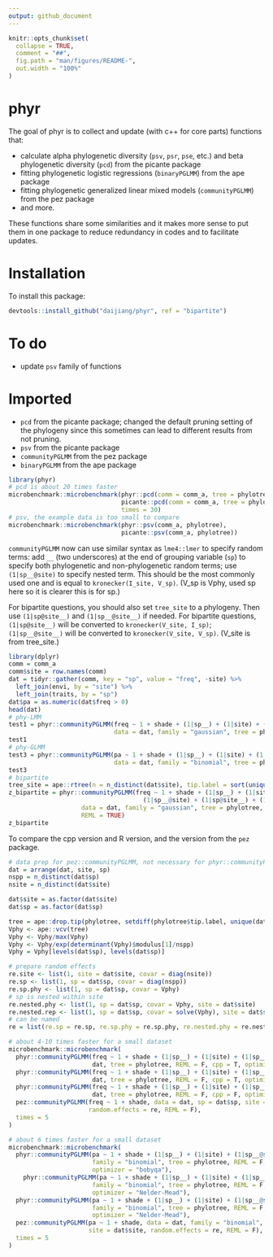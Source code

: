 ```yaml
---
output: github_document
---
```


<!-- README.md is generated from README.Rmd. Please edit that file -->

```r
knitr::opts_chunk$set(
  collapse = TRUE,
  comment = "##",
  fig.path = "man/figures/README-",
  out.width = "100%"
)
```

# phyr

The goal of phyr is to collect and update (with c++ for core parts) functions that:

- calculate alpha phylogenetic diversity (`psv`, `psr`, `pse`, etc.) and beta phylogenetic diversity (`pcd`) from the picante package
- fitting phylogenetic logistic regressions (`binaryPGLMM`) from the ape package
- fitting phylogenetic generalized linear mixed models (`communityPGLMM`) from the pez package
- and more.

These functions share some similarities and it makes more sense to put them in one package to reduce redundancy in codes and to facilitate updates.

# Installation

To install this package:

```r
devtools::install_github("daijiang/phyr", ref = "bipartite")
```


# To do

- update `psv` family of functions

# Imported

- `pcd` from the picante package; changed the default pruning setting of the phylogeny since this sometimes can lead to different results from not pruning.
- `psv` from the picante package
- `communityPGLMM` from the pez package
- `binaryPGLMM` from the ape package

```r
library(phyr)
# pcd is about 20 times faster
microbenchmark::microbenchmark(phyr::pcd(comm = comm_a, tree = phylotree, reps = 1000, verbose = F),
                               picante::pcd(comm = comm_a, tree = phylotree, reps = 1000),
                               times = 30)
# psv, the example data is too small to compare
microbenchmark::microbenchmark(phyr::psv(comm_a, phylotree),
                               picante::psv(comm_a, phylotree))
```

`communityPGLMM` now can use similar syntax as `lme4::lmer` to specify random terms: add `__` (two underscores) at the end of grouping variable (`sp`) to specify both phylogenetic and non-phylogenetic random terms; use `(1|sp__@site)` to specify nested term. This should be the most commonly used one and is equal to `kronecker(I_site, V_sp)`. (V_sp is Vphy, used sp here so it is clearer this is for sp.) 

For bipartite questions, you should also set `tree_site` to a phylogeny. Then use `(1|sp@site__)` and `(1|sp__@site__)` if needed. For bipartite questions, `(1|sp@site__)` will be converted to `kronecker(V_site, I_sp)`; `(1|sp__@site__)` will be converted to `kronecker(V_site, V_sp)`. (V_site is from tree_site.)

```r
library(dplyr)
comm = comm_a
comm$site = row.names(comm)
dat = tidyr::gather(comm, key = "sp", value = "freq", -site) %>% 
  left_join(envi, by = "site") %>% 
  left_join(traits, by = "sp")
dat$pa = as.numeric(dat$freq > 0)
head(dat)
# phy-LMM
test1 = phyr::communityPGLMM(freq ~ 1 + shade + (1|sp__) + (1|site) + (1|sp__@site), 
                             data = dat, family = "gaussian", tree = phylotree, REML = F)
test1
# phy-GLMM
test3 = phyr::communityPGLMM(pa ~ 1 + shade + (1|sp__) + (1|site) + (1|sp__@site), 
                             data = dat, family = "binomial", tree = phylotree, REML = F)
test3
# bipartite
tree_site = ape::rtree(n = n_distinct(dat$site), tip.label = sort(unique(dat$site)))
z_bipartite = phyr::communityPGLMM(freq ~ 1 + shade + (1|sp__) + (1|site__) + 
                                     (1|sp__@site) + (1|sp@site__) + (1|sp__@site__), 
                    data = dat, family = "gaussian", tree = phylotree, tree_site = tree_site, 
                    REML = TRUE)
z_bipartite
```

To compare the cpp version and R version, and the version from the `pez` package.

```r
# data prep for pez::communityPGLMM, not necessary for phyr::communityPGLMM
dat = arrange(dat, site, sp)
nspp = n_distinct(dat$sp)
nsite = n_distinct(dat$site)

dat$site = as.factor(dat$site)
dat$sp = as.factor(dat$sp)

tree = ape::drop.tip(phylotree, setdiff(phylotree$tip.label, unique(dat$sp)))
Vphy <- ape::vcv(tree)
Vphy <- Vphy/max(Vphy)
Vphy <- Vphy/exp(determinant(Vphy)$modulus[1]/nspp)
Vphy = Vphy[levels(dat$sp), levels(dat$sp)]

# prepare random effects
re.site <- list(1, site = dat$site, covar = diag(nsite))
re.sp <- list(1, sp = dat$sp, covar = diag(nspp))
re.sp.phy <- list(1, sp = dat$sp, covar = Vphy)
# sp is nested within site
re.nested.phy <- list(1, sp = dat$sp, covar = Vphy, site = dat$site)
re.nested.rep <- list(1, sp = dat$sp, covar = solve(Vphy), site = dat$site) # equal to sp__@site
# can be named 
re = list(re.sp = re.sp, re.sp.phy = re.sp.phy, re.nested.phy = re.nested.phy, re.site = re.site)

# about 4-10 times faster for a small dataset
microbenchmark::microbenchmark(
  phyr::communityPGLMM(freq ~ 1 + shade + (1|sp__) + (1|site) + (1|sp__@site), 
                       dat, tree = phylotree, REML = F, cpp = T, optimizer = "bobyqa"),
  phyr::communityPGLMM(freq ~ 1 + shade + (1|sp__) + (1|site) + (1|sp__@site), 
                       dat, tree = phylotree, REML = F, cpp = T, optimizer = "Nelder-Mead"),
  phyr::communityPGLMM(freq ~ 1 + shade + (1|sp__) + (1|site) + (1|sp__@site), 
                       dat, tree = phylotree, REML = F, cpp = F, optimizer = "Nelder-Mead"),
  pez::communityPGLMM(freq ~ 1 + shade, data = dat, sp = dat$sp, site = dat$site, 
                      random.effects = re, REML = F),
  times = 5
)

# about 6 times faster for a small dataset
microbenchmark::microbenchmark(
  phyr::communityPGLMM(pa ~ 1 + shade + (1|sp__) + (1|site) + (1|sp__@site), dat, 
                       family = "binomial", tree = phylotree, REML = F, cpp = T, 
                       optimizer = "bobyqa"),
    phyr::communityPGLMM(pa ~ 1 + shade + (1|sp__) + (1|site) + (1|sp__@site), dat, 
                       family = "binomial", tree = phylotree, REML = F, cpp = T, 
                       optimizer = "Nelder-Mead"),
  phyr::communityPGLMM(pa ~ 1 + shade + (1|sp__) + (1|site) + (1|sp__@site), dat, 
                       family = "binomial", tree = phylotree, REML = F, cpp = F, 
                       optimizer = "Nelder-Mead"),
  pez::communityPGLMM(pa ~ 1 + shade, data = dat, family = "binomial", sp = dat$sp, 
                      site = dat$site, random.effects = re, REML = F),
  times = 5
)
```


